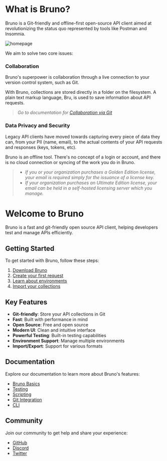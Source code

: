 # What is Bruno? 

Bruno is a Git-friendly and offline-first open-source API client aimed at revolutionizing the status quo represented by tools like Postman and Insomnia. 

![homepage](/screenshots/homepage.webp)

We aim to solve two core issues: 

### **Collaboration**

Bruno's superpower is collaboration through a live connection to your version control system, such as Git. 

With Bruno, collections are stored directly in a folder on the filesystem. A plain text markup language, Bru, is used to save information about API requests. 

> *Go to documentation for [Collaboration via Git](/git-integration/overview)*

### **Data Privacy and Security**

Legacy API clients have moved towards capturing every piece of data they can, from your PII (name, email), to the actual contents of your API requests and responses (keys, tokens, etc).

Bruno is an offline tool. There's no concept of a login or account, and there is no cloud connection or syncing of the work you do in Bruno. 

> - *If you or your organization purchases a Golden Edition license, your email is required simply for the issuance of a license key.* 
> - *If your organization purchases an Ultimate Edition license, your email can be held in a self-hosted licensing server which you manage.*

# Welcome to Bruno

Bruno is a fast and git-friendly open source API client, helping developers test and manage APIs efficiently.

## Getting Started

To get started with Bruno, follow these steps:

1. [Download Bruno](/get-started/bruno-basics/download)
2. [Create your first request](/get-started/bruno-basics/create-a-request)
3. [Learn about environments](/get-started/bruno-basics/environments)
4. [Import your collections](/get-started/import-export-data/import-collections)

## Key Features

- **Git-friendly**: Store your API collections in Git
- **Fast**: Built with performance in mind
- **Open Source**: Free and open source
- **Modern UI**: Clean and intuitive interface
- **Powerful Testing**: Built-in testing capabilities
- **Environment Support**: Manage multiple environments
- **Import/Export**: Support for various formats

## Documentation

Explore our documentation to learn more about Bruno's features:

- [Bruno Basics](/get-started/bruno-basics)
- [Testing](/testing/tests/introduction)
- [Scripting](/testing/script/getting-started)
- [Git Integration](/git-integration/using-gui/intro)
- [CLI](/bru-cli/overview)

## Community

Join our community to get help and share your experience:

- [GitHub](https://github.com/usebruno/bruno)
- [Discord](https://discord.com/invite/KgcZUncpjq)
- [Twitter](https://twitter.com/usebruno)